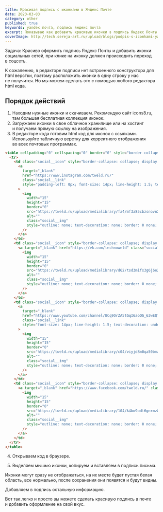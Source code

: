 ```yaml
---
title: Красивая подпись с иконками в Яндекс Почте
date: 2023-03-03
category: other
published: true
keywords: yandex почта, подпись яндекс почта
excerpt: Показываю как добавить красивые иконки в подпись Яндекс Почты.
coverImage: http://tech.sereja-art.ru/upload/blogs/podpis-s-iconkami-yandex-pochta/podpis.png
---
```


Задача: Красиво оформить подпись Яндекс Почты и&nbsp;добавить иконки социальных сетей, при клике на&nbsp;иконку должен происходить переход в&nbsp;соцсеть.

К&nbsp;сожалению, в&nbsp;редакторе подписи нет встроенного конструктора для html верстки, поэтому расположить иконки в&nbsp;одну строку у&nbsp;нас не&nbsp;получится. Но&nbsp;мы&nbsp;можем сделать это с&nbsp;помощью любого редактора html кода.

## Порядок действий

1. Находим нужные иконки и&nbsp;скачиваем. Рекомендую сайт icons8.ru, там большая бесплатная коллекция иконок.
2. Загружаем иконки в&nbsp;свое облачное хранилище или на&nbsp;хостинг и&nbsp;получаем прямую ссылку на&nbsp;изображения.
3. В&nbsp;редакторе кода готовим html код для иконок с&nbsp;ссылками. Используйте табличную верстку для корректного отображения во&nbsp;всех почтовых программах.


<CodeTitle title='Пример кода с готовыми иконками для копирования в письмо' lang='html' />

  ```html
  <table cellpadding="0" cellspacing="0" border="0" style="border-collapse: collapse; mso-table-lspace: 0pt; mso-table-rspace: 0pt; margin: 0; padding: 0;">
    <tr>
      <td class="social__icon" style="border-collapse: collapse; display: inline-block; padding-left: 0px; padding-right: 6px;">
        <a
          target="_blank"
          href="https://www.instagram.com/tweld.ru/"
          class="social__link"
          style="padding-left: 0px; font-size: 14px; line-height: 1.5; text-decoration: underline; color: #222222; font-family: 'Open Sans', arial, sans-serif !important;"
        >
          <img
            width="15"
            height="15"
            border="0"
            src="https://tweld.ru/upload/medialibrary/fa4/mf3a85cbzsnovn2j3med1b58xr2soa4f.png"
            alt=""
            class="social__img"
            style="outline: none; text-decoration: none; border: 0 none; -ms-interpolation-mode: bicubic; margin: 0; padding: 0; display: block; height: auto; line-height: 100%; max-width: 100% !important; width: 15px;"
          />
        </a>
      </td>
      <td class="social__icon" style="border-collapse: collapse; display: inline-block; padding-left: 10px; padding-right: 6px;">
        <a target="_blank" href="https://vk.com/technoweld" class="social__link" style="font-size: 14px; line-height: 1.5; text-decoration: underline; color: #222222; font-family: 'Open Sans', arial, sans-serif !important;">
          <img
            width="15"
            height="15"
            border="0"
            src="https://tweld.ru/upload/medialibrary/d62/tsd3mifx3g6j6o25qw32bga16nax71f2.png"
            alt=""
            class="social__img"
            style="outline: none; text-decoration: none; border: 0 none; -ms-interpolation-mode: bicubic; margin: 0; padding: 0; display: block; height: auto; line-height: 100%; max-width: 100% !important; width: 15px;"
          />
        </a>
      </td>
      <td class="social__icon" style="border-collapse: collapse; display: inline-block; padding-left: 10px; padding-right: 6px;">
        <a
          target="_blank"
          href="https://www.youtube.com/channel/UCq9OrZA5tGqI6aoOG_63wEQ"
          class="social__link"
          style="font-size: 14px; line-height: 1.5; text-decoration: underline; color: #222222; font-family: 'Open Sans', arial, sans-serif !important;"
        >
          <img
            width="15"
            height="15"
            border="0"
            src="https://tweld.ru/upload/medialibrary/c04/viyjd8m0qa50bmare2oxy1j205pectpe.png"
            alt=""
            class="social__img"
            style="outline: none; text-decoration: none; border: 0 none; -ms-interpolation-mode: bicubic; margin: 0; padding: 0; display: block; height: auto; line-height: 100%; max-width: 100% !important; width: 15px;"
          />
        </a>
      </td>
      <td class="social__icon" style="border-collapse: collapse; display: inline-block; padding-left: 10px; padding-right: 6px;">
        <a target="_blank" href="https://www.facebook.com/tweld.ru/" class="social__link" style="font-size: 14px; line-height: 1.5; text-decoration: underline; color: #222222; font-family: 'Open Sans', arial, sans-serif !important;">
          <img
            width="15"
            height="15"
            border="0"
            src="https://tweld.ru/upload/medialibrary/104/k4bo9odt6gnrmz85sshnpt1cwzzb6lbp.png"
            alt=""
            class="social__img"
            style="outline: none; text-decoration: none; border: 0 none; -ms-interpolation-mode: bicubic; margin: 0; padding: 0; display: block; height: auto; line-height: 100%; max-width: 100% !important; width: 15px;"
          />
        </a>
      </td>
    </tr>
  </table>
  ```

4. Открываем код в&nbsp;браузере.

<Figcaption src='http://tech.sereja-art.ru/upload/blogs/podpis-s-iconkami-yandex-pochta/otkrili-v-brauzere.png' alt='открыли код в браузере' caption='Открыли код в браузере' />

5. Выделяем мышью иконки, копируем и&nbsp;вставляем в&nbsp;подпись письма.
<Figcaption src='http://tech.sereja-art.ru/upload/blogs/podpis-s-iconkami-yandex-pochta/vstavlyaem-podpis.png' alt='открыли код в браузере' caption='Вставили иконки, но они не видны' />

Иконки могут сразу не&nbsp;отображаться, на&nbsp;их&nbsp;месте будет пустая белая область, все нормально, после сохранения они появятся и&nbsp;будут видны.

<Figcaption src='http://tech.sereja-art.ru/upload/blogs/podpis-s-iconkami-yandex-pochta/sochranyaem.png' alt='открыли код в браузере' caption='После сохранения иконки появились' />
<Figcaption src='http://tech.sereja-art.ru/upload/blogs/podpis-s-iconkami-yandex-pochta/rezultat-posle-sochraneniya.png' alt='открыли код в браузере' caption='Результат после сохранения' />

Добавляем в&nbsp;подпись остальную информацию.

<Figcaption src="http://tech.sereja-art.ru/upload/blogs/podpis-s-iconkami-yandex-pochta/podpis-yandex-pochta-primer.jpg" alt='Итоговый результат подписи с иконками в яндекс почте' caption='Итоговый результат' />

Вот так легко и&nbsp;просто вы&nbsp;можете сделать красивую подпись в&nbsp;почте и&nbsp;добавить оформление на&nbsp;свой вкус.